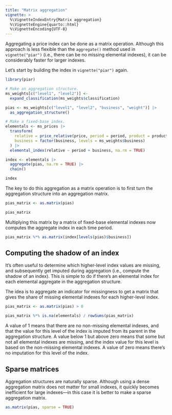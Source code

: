 ```yaml
---
title: "Matrix aggregation"
vignette: >
  %\VignetteIndexEntry{Matrix aggregation}
  %\VignetteEngine{quarto::html}
  %\VignetteEncoding{UTF-8}
---
```


Aggregating a price index can be done as a matrix operation. Although
this approach is less flexible than the `aggregate()` method used in
`vignette("piar")` (i.e., there can be no missing elemental indexes), it
can be considerably faster for larger indexes.

Let's start by building the index in `vignette("piar")` again.

```r
library(piar)

# Make an aggregation structure.
ms_weights[c("level1", "level2")] <- 
  expand_classification(ms_weights$classification)

pias <- ms_weights[c("level1", "level2", "business", "weight")] |>
  as_aggregation_structure()

# Make a fixed-base index.
elementals <- ms_prices |>
  transform(
    relative = price_relative(price, period = period, product = product),
    business = factor(business, levels = ms_weights$business)
  ) |>
  elemental_index(relative ~ period + business, na.rm = TRUE)

index <- elementals |>
  aggregate(pias, na.rm = TRUE) |>
  chain()

index
```

The key to do this aggregation as a matrix operation is to first turn
the aggregation structure into an aggregation matrix.

```r
pias_matrix <- as.matrix(pias)

pias_matrix
```

Multiplying this matrix by a matrix of fixed-base elemental indexes now
computes the aggregate index in each time period.

```r
pias_matrix %*% as.matrix(index[levels(pias)$business])
```

## Computing the shadow of an index

It's often useful to determine which higher-level index values are
missing, and subsequently get imputed during aggregation (i.e., compute
the shadow of an index). This is simple to do if there's an elemental
index for each elemental aggregate in the aggregation structure.

The idea is to aggregate an indicator for missingness to get a matrix
that gives the share of missing elemental indexes for each higher-level
index.

```r
pias_matrix <- as.matrix(pias) > 0 

pias_matrix %*% is.na(elementals) / rowSums(pias_matrix)
```

A value of 1 means that there are no non-missing elemental indexes, and
that the value for this level of the index is imputed from its parent in
the aggregation structure. A value below 1 but above zero means that
some but not all elemental indexes are missing, and the index value for
this level is based on the non-missing elemental indexes. A value of
zero means there's no imputation for this level of the index.

## Sparse matrices

Aggregation structures are naturally sparse. Although using a dense
aggregation matrix does not matter for small indexes, it quickly becomes
inefficient for large indexes---in this case it is better to make a
sparse aggregation matrix.

```r
as.matrix(pias, sparse = TRUE)
```
